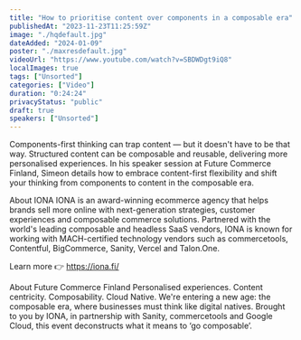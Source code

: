 ```yaml
---
title: "How to prioritise content over components in a composable era"
publishedAt: "2023-11-23T11:25:59Z"
image: "./hqdefault.jpg"
dateAdded: "2024-01-09"
poster: "./maxresdefault.jpg"
videoUrl: "https://www.youtube.com/watch?v=SBDWDgt9iQ8"
localImages: true
tags: ["Unsorted"]
categories: ["Video"]
duration: "0:24:24"
privacyStatus: "public"
draft: true
speakers: ["Unsorted"]
---
```

Components-first thinking can trap content — but it doesn't have to be that way. Structured content can be composable and reusable, delivering more personalised experiences. In his speaker session at Future Commerce Finland, Simeon details how to embrace content-first flexibility and shift your thinking from components to content in the composable era.

About IONA
IONA is an award-winning ecommerce agency that helps brands sell more online with next-generation strategies, customer experiences and composable commerce solutions. Partnered with the world's leading composable and headless SaaS vendors, IONA is known for working with MACH-certified technology vendors such as commercetools, Contentful, BigCommerce, Sanity, Vercel and Talon.One. 

Learn more 👉 https://iona.fi/

About Future Commerce Finland
Personalised experiences. Content centricity. Composability. Cloud Native. We're entering a new age: the composable era, where businesses must think like digital natives. Brought to you by IONA, in partnership with Sanity, commercetools and Google Cloud, this event deconstructs what it means to ‘go composable’.
